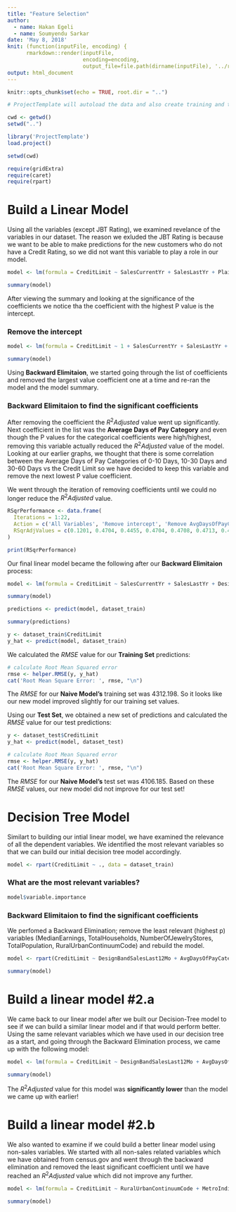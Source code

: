 ```yaml
---
title: "Feature Selection"
author:
  - name: Hakan Egeli
  - name: Soumyendu Sarkar
date: 'May 8, 2018'
knit: (function(inputFile, encoding) { 
      rmarkdown::render(inputFile,
                        encoding=encoding, 
                        output_file=file.path(dirname(inputFile), '../reports/', '04-feature-selection.html')) })
output: html_document
---
```


```r
knitr::opts_chunk$set(echo = TRUE, root.dir = "..")
```


```r

# ProjectTemplate will autoload the data and also create training and test datasets

cwd <- getwd()
setwd("..")

library('ProjectTemplate')
load.project()

setwd(cwd)

```

```r

require(gridExtra)
require(caret)
require(rpart)

```


# Build a Linear Model 

Using all the variables (except JBT Rating), we examined revelance of the variables in our dataset. The reason we exluded the JBT Rating is because we want to be able to make predictions for the new customers who do not have a Credit Rating, so we did not want this variable to play a role in our model.

```r

model <- lm(formula = CreditLimit ~ SalesCurrentYr + SalesLastYr + PlainBandSalesLast12Mo + DesignBandSalesLast12Mo + DiamondBandSalesLast12Mo + AlternativeMetalSalesLast12Mo + TotalSalesLast12Mo + BuyingGroupMember + NumberOfStoreLocations + AvgDaysOfPayCategory + AvgDaysOfPay + MaxDaysPastDue + MaxAmtPastDue + AvgAmtPastDue + ReturnedPaymentCount + MaxReturnedPaymentAmt + RuralUrbanContinuumCode + UrbanInfluenceCode + MetroIndicator + TotalPopulation + MedianEarnings + MedianRetailTradeEarnings + TotalHouseholds + MedianIncomeHouseholds + NumberOfJewelryStores + NumberOfJewelryStoresState + JewelryStoreSalesState, data = dataset_train)

summary(model)

```

After viewing the summary and looking at the significance of the coefficients we notice tha the coefficient with the highest P value is the intercept.

### Remove the intercept

```r

model <- lm(formula = CreditLimit ~ 1 + SalesCurrentYr + SalesLastYr + PlainBandSalesLast12Mo + DesignBandSalesLast12Mo + DiamondBandSalesLast12Mo + AlternativeMetalSalesLast12Mo + TotalSalesLast12Mo + BuyingGroupMember + NumberOfStoreLocations + AvgDaysOfPayCategory + AvgDaysOfPay + MaxDaysPastDue + MaxAmtPastDue + AvgAmtPastDue + ReturnedPaymentCount + MaxReturnedPaymentAmt + RuralUrbanContinuumCode + UrbanInfluenceCode + MetroIndicator + TotalPopulation + MedianEarnings + MedianRetailTradeEarnings + TotalHouseholds + MedianIncomeHouseholds + NumberOfJewelryStores + NumberOfJewelryStoresState + JewelryStoreSalesState - 1, data = dataset_train)

summary(model)

```

Using **Backward Elimitaion**, we started going through the list of coefficients and removed the largest value coefficient one at a time and re-ran the model and the model summary.

### Backward Elimitaion to find the significant coefficients

After removing the coefficient the $R^2 Adjusted$ value went up significantly. Next coefficient in the list was the **Average Days of Pay Category** and even though the P values for the categorical coefficients were high/highest, removing this variable actually reduced the $R^2 Adjusted$ value of the model. Looking at our earlier graphs, we thought that there is some correlation between the Average Days of Pay Categories of 0-10 Days, 10-30 Days and 30-60 Days vs the Credit Limit so we have decided to keep this variable and remove the next lowest P value coefficient.

We went through the iteration of removing coefficients until we could no longer reduce the $R^2 Adjusted$ value.

```r
RSqrPerformance <- data.frame(
  Iterations = 1:22,
  Action = c('All Variables', 'Remove intercept', 'Remove AvgDaysOfPayCategory', 'Add AvgDaysOfPayCategory', 'Remove TotalHouseholds', 'Removed TotalPopulation', 'Remove MaxAmtPastDue', 'Remove AlternativeMetalSalesLast12Mo', 'Remove TotalSalesLast12Mo', 'Remove UrbanInfluenceCode', 'Remove MaxDaysPastDue', 'Remove DiamondBandSalesLast12Mo', 'Remove MaxReturnedPaymentAmt', 'Remove AvgDaysOfPay', 'Remove NumberOfJewelryStoresState', 'Remove JewelryStoreSalesState', 'Remove AvgAmtPastDue', 'Remove MedianRetailTradeEarnings', 'Remove PlainBandSalesLast12Mo', 'Remove NumberOfJewelryStores', 'Remove BuyingGroupMember', 'Remove ReturnedPaymentCount'),
  RSqrAdjValues = c(0.1201, 0.4704, 0.4455, 0.4704, 0.4708, 0.4713, 0.4717, 0.472, 0.4724, 0.4728, 0.4731, 0.4735, 0.4738, 0.474, 0.4743, 0.4746, 0.4749, 0.475, 0.4751, 0.4774, 0.4776, 0.4774)
)

print(RSqrPerformance)
```

Our final linear model became the following after our **Backward Elimitaion** process:

```r

model <- lm(formula = CreditLimit ~ SalesCurrentYr + SalesLastYr + DesignBandSalesLast12Mo + NumberOfStoreLocations + AvgDaysOfPayCategory + ReturnedPaymentCount + RuralUrbanContinuumCode + MetroIndicator + MedianEarnings + MedianIncomeHouseholds - 1, data = dataset_train)

summary(model)

```

```r

predictions <- predict(model, dataset_train)

summary(predictions)

```
```r
y <- dataset_train$CreditLimit
y_hat <- predict(model, dataset_train)

```

We calculated the $RMSE$ value for our **Training Set** predictions:

```r
# calculate Root Mean Squared error
rmse <- helper.RMSE(y, y_hat)
cat('Root Mean Square Error: ', rmse, "\n")

```
The $RMSE$ for our **Naive Model's** training set was 4312.198. So it looks like our new model improved slightly for our training set values.


Using our **Test Set**, we obtained a new set of predictions and calculated the $RMSE$ value for our test predictions:

```r
y <- dataset_test$CreditLimit
y_hat <- predict(model, dataset_test)

```


```r
# calculate Root Mean Squared error
rmse <- helper.RMSE(y, y_hat)
cat('Root Mean Square Error: ', rmse, "\n")

```

The $RMSE$ for our **Naive Model's** test set was 4106.185. Based on these $RMSE$ values, our new model did not improve for our test set!


# Decision Tree Model

Similart to building our intial linear model, we have examined the relevance of all the dependent variables. We identified the most relevant variables so that we can build our initial decision tree model accordingly.

```r

model <- rpart(CreditLimit ~ ., data = dataset_train)

```

### What are the most relevant variables?

```r

model$variable.importance

```


### Backward Elimitaion to find the significant coefficients

We perfomed a Backward Elimination; remove the least relevant (highest p) variables (MedianEarnings, TotalHouseholds, NumberOfJewelryStores, TotalPopulation, RuralUrbanContinuumCode) and rebuild the model.

```r

model <- rpart(CreditLimit ~ DesignBandSalesLast12Mo + AvgDaysOfPayCategory + SalesLastYr + TotalSalesLast12Mo + AlternativeMetalSalesLast12Mo + SalesCurrentYr + PlainBandSalesLast12Mo + MedianIncomeHouseholds, data = dataset_train, control = rpart.control(cp = 0.01))

```

```r

summary(model)

```


# Build a linear model #2.a

We came back to our linear model after we built our Decision-Tree model to see if we can build a similar linear model and if that would perform better. Using the same relevant variables which we have used in our decision tree as a start, and going through the Backward Elimination process, we came up with the following model:

```r

model <- lm(formula = CreditLimit ~ DesignBandSalesLast12Mo + AvgDaysOfPay + SalesLastYr + TotalSalesLast12Mo + AlternativeMetalSalesLast12Mo + MedianIncomeHouseholds + SalesCurrentYr + PlainBandSalesLast12Mo + MedianEarnings + RuralUrbanContinuumCode, data = dataset_train)

summary(model)

```

The $R^2 Adjusted$ value for this model was **significantly lower** than the model we came up with earlier!

# Build a linear model #2.b

We also wanted to examine if we could build a better linear model using non-sales variables. We started with all non-sales related variables which we have obtained from census.gov and went through the backward elimination and removed the least significant coefficient until we have reached an $R^2 Adjusted$ value which did not improve any further.

```r

model <- lm(formula = CreditLimit ~ RuralUrbanContinuumCode + MetroIndicator + MedianEarnings + MedianIncomeHouseholds + NumberOfJewelryStores - 1, data = dataset_train)

summary(model)

```


